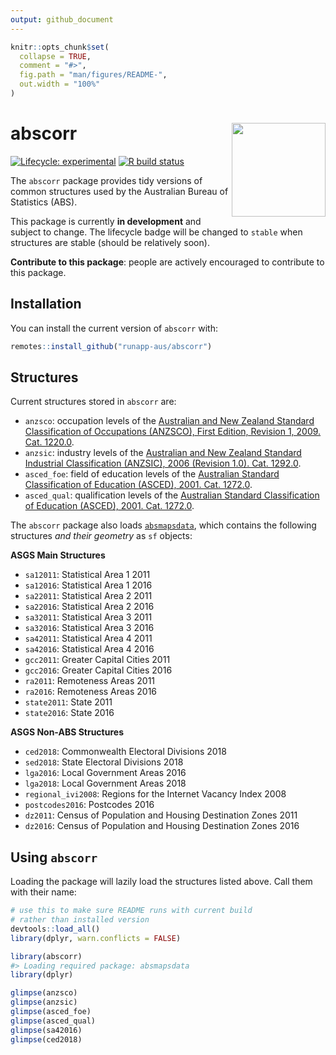 ```yaml
---
output: github_document
---
```


<!-- README.md is generated from README.Rmd. Please edit that file -->

```r
knitr::opts_chunk$set(
  collapse = TRUE,
  comment = "#>",
  fig.path = "man/figures/README-",
  out.width = "100%"
)
```

# abscorr <img src="man/figures/apple-touch-icon-152x152.png" align="right" style="height:150px"/>

<!-- badges: start -->
[![Lifecycle: experimental](https://img.shields.io/badge/lifecycle-experimental-orange.svg)](https://www.tidyverse.org/lifecycle/#experimental)
[![R build status](https://github.com/runapp-aus/abscorr/workflows/R-CMD-check/badge.svg)](https://github.com/runapp-aus/abscorr/actions)
<!-- badges: end -->

The `abscorr` package provides tidy versions of common structures used by the Australian Bureau of Statistics (ABS).

This package is currently **in development** and subject to change. 
The lifecycle badge will be changed to `stable` when structures are stable 
(should be relatively soon).

**Contribute to this package**:
people are actively encouraged to contribute to this package.

## Installation

You can install the current version of `abscorr` with:

``` r
remotes::install_github("runapp-aus/abscorr")
```

## Structures


Current structures stored in `abscorr` are:

- `anzsco`: occupation levels of the [Australian and New Zealand Standard Classification of Occupations (ANZSCO), First Edition, Revision 1, 2009. Cat. 1220.0](https://www.abs.gov.au/AUSSTATS/abs@.nsf/DetailsPage/1220.0First%20Edition,%20Revision%201?OpenDocument).
- `anzsic`: industry levels of the [Australian and New Zealand Standard Industrial Classification (ANZSIC), 2006 (Revision 1.0). Cat. 1292.0](https://www.abs.gov.au/ausstats/abs@.nsf/0/20C5B5A4F46DF95BCA25711F00146D75?opendocument).
- `asced_foe`: field of education levels of the [Australian Standard Classification of Education (ASCED), 2001. Cat. 1272.0](https://www.abs.gov.au/ausstats/abs@.nsf/mf/1272.0).
- `asced_qual`: qualification levels of the [Australian Standard Classification of Education (ASCED), 2001. Cat. 1272.0](https://www.abs.gov.au/ausstats/abs@.nsf/mf/1272.0).

The `abscorr` package also loads [`absmapsdata`](https://github.com/wfmackey/absmapsdata), which contains the following structures _and their geometry_ as `sf` objects:


**ASGS Main Structures**

- `sa12011`: Statistical Area 1 2011
- `sa12016`: Statistical Area 1 2016
- `sa22011`: Statistical Area 2 2011
- `sa22016`: Statistical Area 2 2016
- `sa32011`: Statistical Area 3 2011
- `sa32016`: Statistical Area 3 2016
- `sa42011`: Statistical Area 4 2011
- `sa42016`: Statistical Area 4 2016
- `gcc2011`: Greater Capital Cities 2011
- `gcc2016`: Greater Capital Cities 2016
- `ra2011`: Remoteness Areas 2011
- `ra2016`: Remoteness Areas 2016
- `state2011`: State 2011
- `state2016`: State 2016

**ASGS Non-ABS Structures**

- `ced2018`: Commonwealth Electoral Divisions 2018
- `sed2018`: State Electoral Divisions 2018
- `lga2016`: Local Government Areas 2016
- `lga2018`: Local Government Areas 2018
- `regional_ivi2008`: Regions for the Internet Vacancy Index 2008
- `postcodes2016`: Postcodes 2016
- `dz2011`: Census of Population and Housing Destination Zones 2011
- `dz2016`: Census of Population and Housing Destination Zones 2016




## Using `abscorr`

Loading the package will lazily load the structures listed above.
Call them with their name:

```r
# use this to make sure README runs with current build
# rather than installed version
devtools::load_all()
library(dplyr, warn.conflicts = FALSE)
```

```r
library(abscorr)
#> Loading required package: absmapsdata
library(dplyr)
```

```r
glimpse(anzsco)
glimpse(anzsic)
glimpse(asced_foe)
glimpse(asced_qual)
glimpse(sa42016)
glimpse(ced2018)
```

